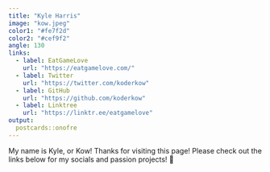 ```yaml
---
title: "Kyle Harris"
image: "kow.jpeg"
color1: "#fe7f2d"
color2: "#cef9f2"
angle: 130
links:
  - label: EatGameLove
    url: "https://eatgamelove.com/"
  - label: Twitter
    url: "https://twitter.com/koderkow"
  - label: GitHub
    url: "https://github.com/koderkow"
  - label: Linktree
    url: "https://linktr.ee/eatgamelove"
output:
  postcards::onofre
---
```


My name is Kyle, or Kow! Thanks for visiting this page! Please check out the links below for my socials and passion projects! 🐄
